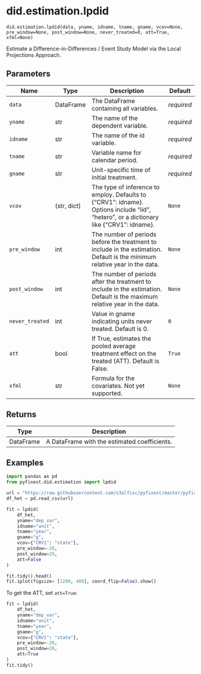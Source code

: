 # did.estimation.lpdid { #pyfixest.did.estimation.lpdid }

`did.estimation.lpdid(data, yname, idname, tname, gname, vcov=None, pre_window=None, post_window=None, never_treated=0, att=True, xfml=None)`

Estimate a Difference-in-Differences / Event Study Model via the Local Projections Approach.

## Parameters

| Name            | Type        | Description                                                                                                                            | Default    |
|-----------------|-------------|----------------------------------------------------------------------------------------------------------------------------------------|------------|
| `data`          | DataFrame   | The DataFrame containing all variables.                                                                                                | _required_ |
| `yname`         | str         | The name of the dependent variable.                                                                                                    | _required_ |
| `idname`        | str         | The name of the id variable.                                                                                                           | _required_ |
| `tname`         | str         | Variable name for calendar period.                                                                                                     | _required_ |
| `gname`         | str         | Unit-specific time of initial treatment.                                                                                               | _required_ |
| `vcov`          | (str, dict) | The type of inference to employ. Defaults to {"CRV1": idname}. Options include "iid", "hetero", or a dictionary like {"CRV1": idname}. | `None`     |
| `pre_window`    | int         | The number of periods before the treatment to include in the estimation. Default is the minimum relative year in the data.             | `None`     |
| `post_window`   | int         | The number of periods after the treatment to include in the estimation. Default is the maximum relative year in the data.              | `None`     |
| `never_treated` | int         | Value in gname indicating units never treated. Default is 0.                                                                           | `0`        |
| `att`           | bool        | If True, estimates the pooled average treatment effect on the treated (ATT). Default is False.                                         | `True`     |
| `xfml`          | str         | Formula for the covariates. Not yet supported.                                                                                         | `None`     |

## Returns

| Type      | Description                                  |
|-----------|----------------------------------------------|
| DataFrame | A DataFrame with the estimated coefficients. |

## Examples

```python
import pandas as pd
from pyfixest.did.estimation import lpdid

url = "https://raw.githubusercontent.com/s3alfisc/pyfixest/master/pyfixest/did/data/df_het.csv"
df_het = pd.read_csv(url)

fit = lpdid(
    df_het,
    yname="dep_var",
    idname="unit",
    tname="year",
    gname="g",
    vcov={"CRV1": "state"},
    pre_window=-20,
    post_window=20,
    att=False
)

fit.tidy().head()
fit.iplot(figsize= [1200, 400], coord_flip=False).show()
```

To get the ATT, set `att=True`:

```python
fit = lpdid(
    df_het,
    yname="dep_var",
    idname="unit",
    tname="year",
    gname="g",
    vcov={"CRV1": "state"},
    pre_window=-20,
    post_window=20,
    att=True
)
fit.tidy()
```
